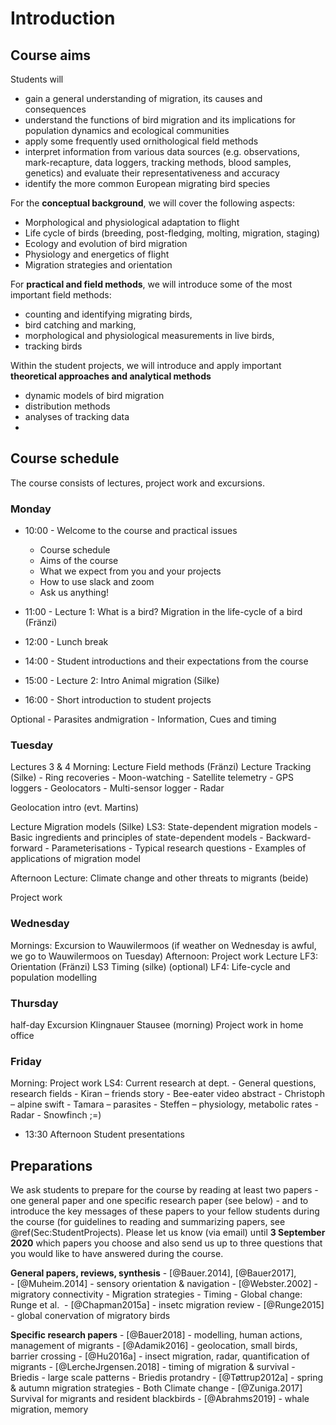 # Introduction

## Course aims

Students will

* gain a general understanding of migration, its causes and consequences
* understand the functions of bird migration and its implications for population dynamics and ecological communities
* apply some frequently used ornithological field methods 
* interpret information from various data sources (e.g. observations, mark-recapture, data loggers, tracking methods, blood samples, genetics) and evaluate their representativeness and accuracy
* identify the more common European migrating bird species


For the **conceptual background**, we will cover the following aspects:

* Morphological and physiological adaptation to flight 
* Life cycle of birds (breeding, post-fledging, molting, migration, staging)
* Ecology and evolution of bird migration
* Physiology and energetics of flight
* Migration strategies and orientation


For **practical and field methods**, we will introduce some of the most important field methods: 

* counting and identifying migrating birds, 
* bird catching and marking, 
* morphological and physiological measurements in live birds,
* tracking birds

  
Within the student projects, we will introduce and apply important **theoretical approaches and analytical methods**

* dynamic models of bird migration
* distribution methods
* analyses of tracking data
* 


## Course schedule

The course consists of lectures, project work and excursions.

### Monday

* 10:00 - Welcome to the course and practical issues 
  + Course schedule
  + Aims of the course 
  + What we expect from you and your projects
  + How to use slack and zoom
  + Ask us anything!
  
* 11:00 - Lecture 1: What is a bird? Migration in the life-cycle of a bird (Fränzi)

* 12:00 - Lunch break  

* 14:00 - Student introductions and their expectations from the course

* 15:00 - Lecture 2: Intro Animal migration (Silke)

* 16:00 - Short introduction to student projects


Optional
-	Parasites andmigration
-	Information, Cues and timing 

 

### Tuesday

Lectures 3 & 4
Morning:
Lecture Field methods (Fränzi)
Lecture Tracking (Silke)
-	Ring recoveries
-	Moon-watching
-	Satellite telemetry
-	GPS loggers
-	Geolocators
-	Multi-sensor logger
-	Radar

Geolocation intro (evt. Martins)

Lecture Migration models (Silke)
LS3: State-dependent migration models
-	Basic ingredients and principles of state-dependent models
-	Backward- forward 
-	Parameterisations
-	Typical research questions
-	Examples of applications of migration model

Afternoon
Lecture: Climate change and other threats to migrants (beide)

Project work


### Wednesday

Mornings: Excursion to Wauwilermoos (if weather on Wednesday is awful, we go to Wauwilermoos on Tuesday)
Afternoon: Project work
Lecture
LF3: Orientation (Fränzi)
LS3 Timing (silke)
(optional) LF4: Life-cycle and population modelling


### Thursday

half-day Excursion Klingnauer Stausee (morning)
Project work in home office

 

### Friday

Morning: Project work 
LS4: Current research at dept.
-	General questions, research fields
-	Kiran – friends story
-	Bee-eater video abstract
-	Christoph – alpine swift
-	Tamara – parasites
-	Steffen – physiology, metabolic rates
-	Radar 
-	Snowfinch ;=)

* 13:30 Afternoon Student presentations



## Preparations

We ask students to prepare for the course by reading at least two papers - one general paper and one specific research paper (see below) - and to introduce the key messages of these papers to your fellow students during the course (for guidelines to reading and summarizing papers, see \@ref(Sec:StudentProjects). 
Please let us know (via email) until **3 September 2020** which papers you choose and also send us up to three questions that you would like to have answered during the course.


**General papers, reviews, synthesis**
- [@Bauer.2014], [@Bauer2017],  
- [@Muheim.2014] - sensory orientation & navigation
- [@Webster.2002] - migratory connectivity
- Migration strategies
- Timing
- Global change: Runge et al. 
- [@Chapman2015a] - insetc migration review
- [@Runge2015] - global conervation of migratory birds

**Specific research papers**
- [@Bauer2018] - modelling, human actions, management of migrants 
- [@Adamik2016] - geolocation, small birds, barrier crossing
- [@Hu2016a] - insect migration, radar, quantification of migrants
- [@LercheJrgensen.2018] - timing of migration & survival
- Briedis - large scale patterns
- Briedis protandry
- [@Tøttrup2012a] - spring & autumn migration strategies
- Both Climate change
- [@Zuniga.2017] Survival for migrants and resident blackbirds
- [@Abrahms2019] - whale migration, memory

